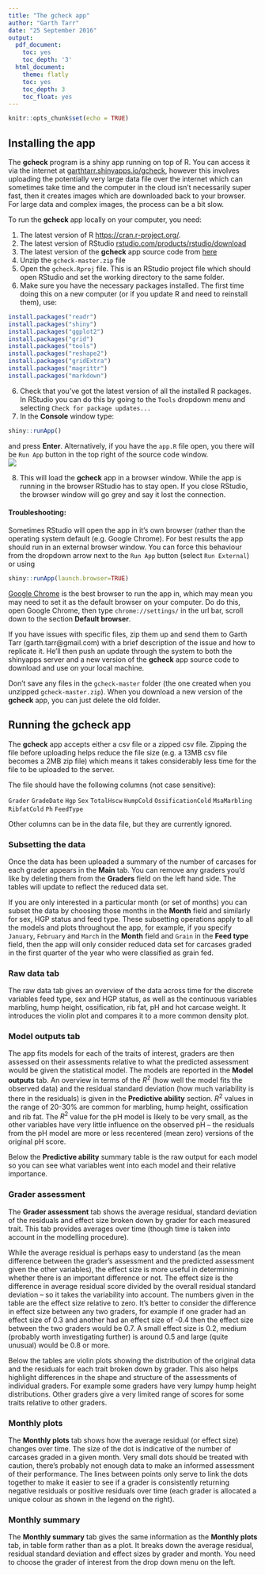 ```yaml
---
title: "The gcheck app"
author: "Garth Tarr"
date: "25 September 2016"
output:
  pdf_document:
    toc: yes
    toc_depth: '3'
  html_document:
    theme: flatly
    toc: yes
    toc_depth: 3
    toc_float: yes
---
```


```r
knitr::opts_chunk$set(echo = TRUE)
```

## Installing the app

The **gcheck** program is a shiny app running on top of R.  You can access it via the internet at [garthtarr.shinyapps.io/gcheck](https://garthtarr.shinyapps.io/gcheck/), however this involves uploading the potentially very large data file over the internet which can sometimes take time and the computer in the cloud isn't necessarily super fast, then it creates images which are downloaded back to your browser.  For large data and complex images, the process can be a bit slow.

To run the **gcheck** app locally on your computer, you need:

1. The latest version of R [https://cran.r-project.org/](cran.r-project.org).
2. The latest version of RStudio [rstudio.com/products/rstudio/download](https://www.rstudio.com/products/rstudio/download/)
3. The latest version of the **gcheck** app source code from [here](https://github.com/garthtarr/gcheck/archive/master.zip)
4. Unzip the `gcheck-master.zip` file
5. Open the `gcheck.Rproj` file.  This is an RStudio project file which should open RStudio and set the working directory to the same folder.
6. Make sure you have the necessary packages installed.  The first time doing this on a new computer (or if you update R and need to reinstall them), use:

```r
install.packages("readr")
install.packages("shiny")
install.packages("ggplot2")
install.packages("grid")
install.packages("tools")
install.packages("reshape2")
install.packages("gridExtra")
install.packages("magrittr")
install.packages("markdown")
```

6. Check that you've got the latest version of all the installed R packages.  In RStudio you can do this by going to the `Tools` dropdown menu and selecting `Check for package updates...`
7. In the **Console** window type:
```r
shiny::runApp()
```
   and press **Enter**.  Alternatively, if you have the `app.R` file open, you there will be `Run App` button in the top right of the source code window.  
   ![](www/screenshot.png)

8. This will load the **gcheck** app in a browser window.  While the app is running in the browser RStudio has to stay open.  If you close RStudio, the browser window will go grey and say it lost the connection. 

#### Troubleshooting:

Sometimes RStudio will open the app in it's own browser (rather than the operating system default (e.g. Google Chrome).  For best results the app should run in an external browser window.  You can force this behaviour from the dropdown arrow next to the `Run App` button (select `Run External`) or using

```r
shiny::runApp(launch.browser=TRUE)
```

[Google Chrome](https://www.google.com.au/chrome/browser/desktop/) is the best browser to run the app in, which may mean you may need to set it as the default browser on your computer.  Do do this, open Google Chrome, then type `chrome://settings/` in the url bar, scroll down to the section **Default browser**.

If you have issues with specific files, zip them up and send them to Garth Tarr (garth.tarr@gmail.com) with a brief description of the issue and how to replicate it.  He'll then push an update through the system to both the shinyapps server and a new version of the **gcheck** app source code to download and use on your local machine. 

Don't save any files in the `gcheck-master` folder (the one created when you unzipped `gcheck-master.zip`).  When you download a new version of the **gcheck** app, you can just delete the old folder.

## Running the gcheck app

The **gcheck** app accepts either a csv file or a zipped csv file.  Zipping the file before uploading helps reduce the file size (e.g. a 13MB csv file becomes a 2MB zip file) which means it takes considerably less time for the file to be uploaded to the server.

The file should have the following columns (not case sensitive):

`Grader`
`GradeDate`
`Hgp`
`Sex`
`TotalHscw`
`HumpCold`
`OssificationCold`
`MsaMarbling`
`RibfatCold`
`Ph`
`FeedType`

Other columns can be in the data file, but they are currently ignored.

### Subsetting the data

Once the data has been uploaded a summary of the number of carcases for each grader appears in the **Main** tab.  You can remove any graders you'd like by deleting them from the **Graders** field on the left hand side.  The tables will update to reflect the reduced data set.

If you are only interested in a particular month (or set of months) you can subset the data by choosing those months in the **Month** field and similarly for sex, HGP status and feed type.  These subsetting operations apply to all the models and plots throughout the app, for example, if you specify `January`, `February` and `March` in the **Month** field and `Grain` in the **Feed type** field, then the app will only consider reduced data set for carcases graded in the first quarter of the year who were classified as grain fed.

### Raw data tab

The raw data tab gives an overview of the data across time for the discrete variables feed type, sex and HGP status, as well as the continuous variables marbling, hump height, ossification, rib fat, pH and hot carcase weight. It introduces the violin plot and compares it to a more common density plot.

### Model outputs tab

The app fits models for each of the traits of interest, graders are then assessed on their assessments relative to what the predicted assessment would be given the statistical model.  The models are reported in the **Model outputs** tab.  An overview in terms of the $R^2$ (how well the model fits the observed data) and the residual standard deviation (how much variability is there in the residuals) is given in the **Predictive ability** section. $R^2$ values in the range of 20-30% are common for marbling, hump height, ossification and rib fat.  The $R^2$ value for the pH model is likely to be very small, as the other variables have very little influence on the observed pH -- the residuals from the pH model are more or less recentered (mean zero) versions of the original pH score.

Below the **Predictive ability** summary table is the raw output for each model so you can see what variables went into each model and their relative importance.

### Grader assessment

The **Grader assessment** tab shows the average residual, standard deviation of the residuals and effect size broken down by grader for each measured trait.  This tab provides averages over time (though time is taken into account in the modelling procedure).

While the average residual is perhaps easy to understand (as the mean difference between the grader's assessment and the predicted assessment given the other variables), the effect size is more useful in determining whether there is an important difference or not. The effect size is the difference in average residual score divided by the overall residual standard deviation -- so it takes the variability into account. The numbers given in the table are the effect size relative to zero. It's better to consider the difference in effect size between any two graders, for example if one grader had an effect size of 0.3 and another had an effect size of -0.4 then the effect size between the two graders would be 0.7. A small effect size is 0.2, medium (probably worth investigating further) is around 0.5 and large (quite unusual) would be 0.8 or more.

Below the tables are violin plots showing the distribution of the original data and the residuals for each trait broken down by grader.  This also helps highlight differences in the shape and structure of the assessments of individual graders.  For example some graders have very lumpy hump height distributions.  Other graders give a very limited range of scores for some traits relative to other graders.

### Monthly plots

The **Monthly plots** tab shows how the average residual (or effect size) changes over time.  The size of the dot is indicative of the number of carcases graded in a given month.  Very small dots should be treated with caution, there's probably not enough data to make an informed assessment of their performance.  The lines between points only serve to link the dots together to make it easier to see if a grader is consistently returning negative residuals or positive residuals over time (each grader is allocated a unique colour as shown in the legend on the right).  

### Monthly summary

The **Monthly summary** tab gives the same information as the **Monthly plots** tab, in table form rather than as a plot.  It breaks down the average residual, residual standard deviation and effect sizes by grader and month.  You need to choose the grader of interest from the drop down menu on the left.


